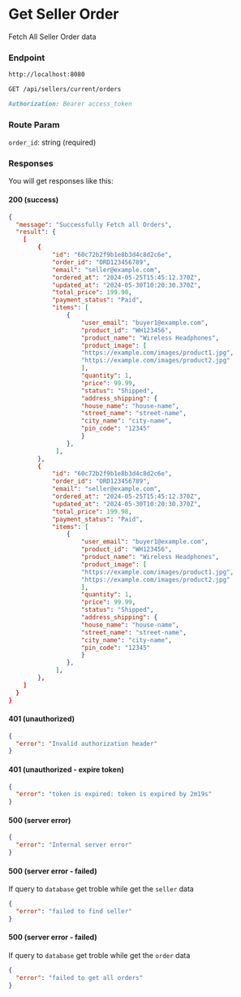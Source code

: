 # Get Seller Order

Fetch All Seller Order data

### Endpoint

```md filename="Base URL"
http://localhost:8080
```

```md filename="Method and Endpoint"
GET /api/sellers/current/orders
```

```md filename="Headers"
Authorization: Bearer access_token
```

### Route Param

`order_id`: string (required)

### Responses

You will get responses like this:

#### 200 (success)

```json filename="Response Body"
{
  "message": "Successfully Fetch all Orders",
  "result": {
    [
        {
            "id": "60c72b2f9b1e8b3d4c8d2c6e",
            "order_id": "ORD123456789",
            "email": "seller@example.com",
            "ordered_at": "2024-05-25T15:45:12.370Z",
            "updated_at": "2024-05-30T10:20:30.370Z",
            "total_price": 199.98,
            "payment_status": "Paid",
            "items": [
                {
                    "user_email": "buyer1@example.com",
                    "product_id": "WH123456",
                    "product_name": "Wireless Headphones",
                    "product_image": [
                    "https://example.com/images/product1.jpg",
                    "https://example.com/images/product2.jpg"
                    ],
                    "quantity": 1,
                    "price": 99.99,
                    "status": "Shipped",
                    "address_shipping": {
                    "house_name": "house-name",
                    "street_name": "street-name",
                    "city_name": "city-name",
                    "pin_code": "12345"
                    }
                },
             ],
        },
        {
            "id": "60c72b2f9b1e8b3d4c8d2c6e",
            "order_id": "ORD123456789",
            "email": "seller@example.com",
            "ordered_at": "2024-05-25T15:45:12.370Z",
            "updated_at": "2024-05-30T10:20:30.370Z",
            "total_price": 199.98,
            "payment_status": "Paid",
            "items": [
                {
                    "user_email": "buyer1@example.com",
                    "product_id": "WH123456",
                    "product_name": "Wireless Headphones",
                    "product_image": [
                    "https://example.com/images/product1.jpg",
                    "https://example.com/images/product2.jpg"
                    ],
                    "quantity": 1,
                    "price": 99.99,
                    "status": "Shipped",
                    "address_shipping": {
                    "house_name": "house-name",
                    "street_name": "street-name",
                    "city_name": "city-name",
                    "pin_code": "12345"
                    }
                },
             ],
        },
    ]
  }
}
```

#### 401 (unauthorized)

```json filename="Response Body"
{
  "error": "Invalid authorization header"
}
```

#### 401 (unauthorized - expire token)

```json filename="Response Body"
{
  "error": "token is expired: token is expired by 2m19s"
}
```

#### 500 (server error)

```json filename="Response Body"
{
  "error": "Internal server error"
}
```

#### 500 (server error - failed)

If query to `database` get troble while get the `seller` data

```json filename="Response Body"
{
  "error": "failed to find seller"
}
```

#### 500 (server error - failed)

If query to `database` get troble while get the `order` data

```json filename="Response Body"
{
  "error": "failed to get all orders"
}
```

